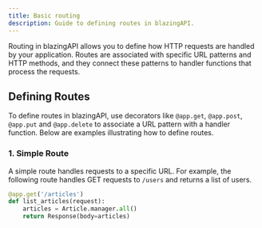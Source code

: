 ```yaml
---
title: Basic routing
description: Guide to defining routes in blazingAPI.
---
```


Routing in blazingAPI allows you to define how HTTP requests are handled by your application. Routes are associated with specific URL patterns and HTTP methods, and they connect these patterns to handler functions that process the requests.

## Defining Routes

To define routes in blazingAPI, use decorators like `@app.get`, `@app.post`, `@app.put` and `@app.delete` to associate a URL pattern with a handler function. Below are examples illustrating how to define routes.

### 1. Simple Route

A simple route handles requests to a specific URL. For example, the following route handles GET requests to `/users` and returns a list of users.

```python
@app.get('/articles')
def list_articles(request):
    articles = Article.manager.all()
    return Response(body=articles)
